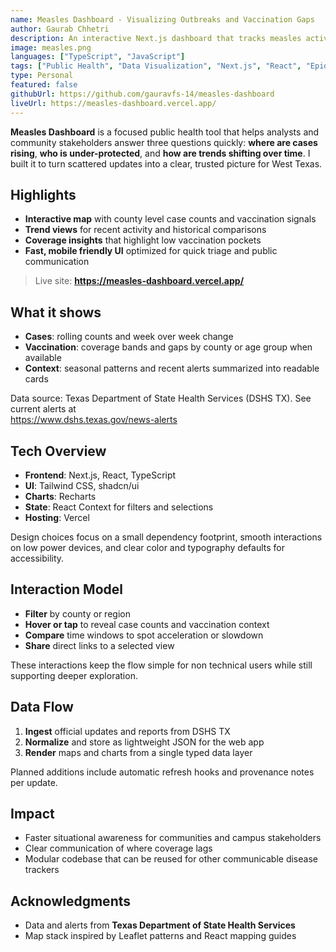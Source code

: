 ```yaml
---
name: Measles Dashboard - Visualizing Outbreaks and Vaccination Gaps
author: Gaurab Chhetri
description: An interactive Next.js dashboard that tracks measles activity, vaccination coverage, and temporal trends for West Texas, built for fast situational awareness and public health decision support.
image: measles.png
languages: ["TypeScript", "JavaScript"]
tags: ["Public Health", "Data Visualization", "Next.js", "React", "Epidemiology"]
type: Personal
featured: false
githubUrl: https://github.com/gauravfs-14/measles-dashboard
liveUrl: https://measles-dashboard.vercel.app/
---
```


**Measles Dashboard** is a focused public health tool that helps analysts and community stakeholders answer three questions quickly: **where are cases rising**, **who is under-protected**, and **how are trends shifting over time**. I built it to turn scattered updates into a clear, trusted picture for West Texas.

## Highlights

- **Interactive map** with county level case counts and vaccination signals  
- **Trend views** for recent activity and historical comparisons  
- **Coverage insights** that highlight low vaccination pockets  
- **Fast, mobile friendly UI** optimized for quick triage and public communication

> Live site: **https://measles-dashboard.vercel.app/**

## What it shows

- **Cases**: rolling counts and week over week change  
- **Vaccination**: coverage bands and gaps by county or age group when available  
- **Context**: seasonal patterns and recent alerts summarized into readable cards

Data source: Texas Department of State Health Services (DSHS TX). See current alerts at  
https://www.dshs.texas.gov/news-alerts

## Tech Overview

- **Frontend**: Next.js, React, TypeScript  
- **UI**: Tailwind CSS, shadcn/ui  
- **Charts**: Recharts  
- **State**: React Context for filters and selections  
- **Hosting**: Vercel

Design choices focus on a small dependency footprint, smooth interactions on low power devices, and clear color and typography defaults for accessibility.

## Interaction Model

- **Filter** by county or region  
- **Hover or tap** to reveal case counts and vaccination context  
- **Compare** time windows to spot acceleration or slowdown  
- **Share** direct links to a selected view

These interactions keep the flow simple for non technical users while still supporting deeper exploration.

## Data Flow

1. **Ingest** official updates and reports from DSHS TX  
2. **Normalize** and store as lightweight JSON for the web app  
3. **Render** maps and charts from a single typed data layer

Planned additions include automatic refresh hooks and provenance notes per update.

## Impact

- Faster situational awareness for communities and campus stakeholders  
- Clear communication of where coverage lags  
- Modular codebase that can be reused for other communicable disease trackers

## Acknowledgments

- Data and alerts from **Texas Department of State Health Services**  
- Map stack inspired by Leaflet patterns and React mapping guides 